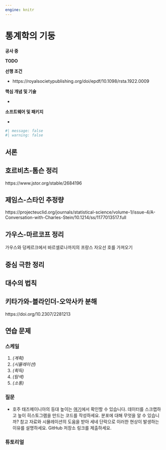 ```yaml
---
engine: knitr
---
```


# 통계학의 기둥 {#sec-statisticalpillars}

**공사 중**

**TODO**


**선행 조건**

- https://royalsocietypublishing.org/doi/epdf/10.1098/rsta.1922.0009

**핵심 개념 및 기술**

-

**소프트웨어 및 패키지**

-

```r
#| message: false
#| warning: false


```

## 서론

## 호르비츠-톰슨 정리

https://www.jstor.org/stable/2684196

## 제임스-스타인 추정량

https://projecteuclid.org/journals/statistical-science/volume-1/issue-4/A-Conversation-with-Charles-Stein/10.1214/ss/1177013517.full

## 가우스-마르코프 정리

가우스와 덩케르크에서 바르셀로나까지의 프랑스 자오선 호를 가져오기

## 중심 극한 정리

## 대수의 법칙

## 키타가와-블라인더-오악사카 분해

https://doi.org/10.2307/2281213


## 연습 문제

### 스케일 {.unnumbered}

1. *(계획)*
2. *(시뮬레이션)*
3. *(획득)*
4. *(탐색)*
5. *(소통)*

### 질문 {.unnumbered}

- 호주 태즈메이니아의 등대 높이는 [여기](ADD LINK)에서 확인할 수 있습니다. 데이터를 스크랩하고 높이 히스토그램을 만드는 코드를 작성하세요. 분포에 대해 무엇을 알 수 있습니까? 참고 자료와 시뮬레이션의 도움을 받아 세네 단락으로 이러한 현상이 발생하는 이유를 설명하세요. GitHub 저장소 링크를 제출하세요.



### 튜토리얼 {.unnumbered}

